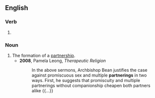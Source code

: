 ==English==

===Verb===
{{head|en|verb form}}

# {{present participle of|en|partner|nocat=1}}

===Noun===
{{en-noun}}

# The formation of a [[partnership]].
#* '''2008''', Pamela Leong, ''Therapeutic Religion''
#*: In the above sermons, Archbishop Bean justifies the case against promiscuous sex and multiple '''partnerings''' in two ways. First, he suggests that promiscuity and multiple partnerings without companionship cheapen both partners alike {{...}}